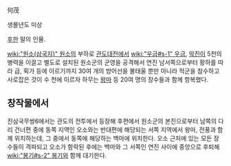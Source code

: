 何茂

생몰년도 미상

[[후한]] 말의 인물.

[[wiki:"원소(삼국지)" 원소]]의 부하로 [[관도대전]]에서 [[wiki:"우금#s-1" 우금]], [[악진]]이 5천의 병력을 이끌고 별도로 설치된 원소군의 군영을 공격해서 연진 남서쪽으로부터 황하를 따라 급, 획가 등에 이르기까지 30여 개의 방어선을 불태울 뿐만 아니라 적군을 참수하고 사로잡은 것이 수 천에 이르자 하무는 [[왕마]] 등 20여 명의 장수들과 함께 항복했다.

== 창작물에서 ==
진삼국무쌍6에서는 관도의 전투에서 등장해 후편에서 원소군의 본진으로부터 남쪽의 다리 건너편 중에 동쪽 지역인 오소와는 반대편에 해당되는 서쪽 지역에서 왕마, 전풍과 함께 위치하는데, 그 중에서 동쪽에 해당하는 백마에 위치한다. 오소 근처에 있는 모든 장수들이 격파되고 오소가 함락된 후에는 백마와 그 서쪽인 연진 사이에 중앙으로 후퇴해 [[wiki:"봉기#s-2" 봉기]]와 함께 대기한다.
